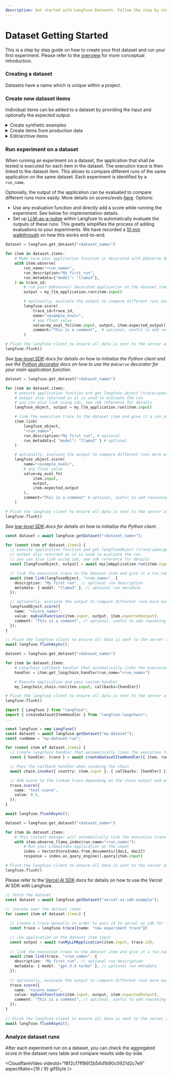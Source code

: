 ```yaml
---
description: Get started with Langfuse Datasets. Follow the step by step guide.
---
```


# Dataset Getting Started

This is a step by step guide on how to create your first dataset and run your first experiment. Please refer to the [overview](/docs/datasets/overview) for more conceptual introduction.

<Steps>

### Creating a dataset

Datasets have a name which is unique within a project.


<CreateDataset />

### Create new dataset items

Individual items can be added to a dataset by providing the input and optionally the expected output.


<CreateDatasetItem />

<details>
<summary>Create synthetic examples</summary>

Frequently, you want to create synthetic examples to test your application to bootstrap your dataset. LLMs are great at generating these by prompting for common questions/tasks.

Once generated, you can upload them to Langfuse via the SDKs.

</details>

<details>
<summary>Create items from production data</summary>

<Tabs items={["UI", "Python", "JS/TS"]}>
<Tab>
In the UI, use `+ Add to dataset` on any observation (span, event, generation) of a production trace.
</Tab>
<Tab>

```python
langfuse.create_dataset_item(
    dataset_name="<dataset_name>",
    input={ "text": "hello world" },
    expected_output={ "text": "hello world" },
    # link to a trace
    source_trace_id="<trace_id>",
    # optional: link to a specific span, event, or generation
    source_observation_id="<observation_id>"
)
```

</Tab>
<Tab>

```ts
langfuse.createDatasetItem({
  datasetName: "<dataset_name>",
  input: { text: "hello world" },
  expectedOutput: { text: "hello world" },
  // link to a trace
  sourceTraceId: "<trace_id>",
  // optional: link to a specific span, event, or generation
  sourceObservationId: "<observation_id>",
});
```

</Tab>
</Tabs>
</details>

<details>
<summary>Edit/archive items</summary>

Archiving items will remove them from future experiment runs.

<Tabs items={["UI", "Python", "JS/TS"]}>
<Tab>
In the UI, you can edit or archive items by clicking on the item in the table.
</Tab>
<Tab>

You can upsert items by providing the `id` of the item you want to update.

```python
langfuse.create_dataset_item(
    id="<item_id>",
    # example: update status to "ARCHIVED"
    status="ARCHIVED"
)
```

</Tab>
<Tab>

You can upsert items by providing the `id` of the item you want to update.

```ts
langfuse.createDatasetItem({
  id: "<item_id>",
  // example: update status to "ARCHIVED"
  status: "ARCHIVED",
});
```

</Tab>
</Tabs>
</details>

### Run experiment on a dataset

When running an experiment on a dataset, the application that shall be tested is executed for each item in the dataset. The execution trace is then linked to the dataset item. This allows to compare different runs of the same application on the same dataset. Each experiment is identified by a `run_name`.

Optionally, the output of the application can be evaluated to compare different runs more easily. More details on scores/evals [here](/docs/scores/overview). Options:

- Use any evaluation function and directly add a score while running the experiment. See below for implementation details.
- Set up [LLM-as-a-judge](/docs/scores/model-based-evals) within Langfuse to automatically evaluate the outputs of these runs. This greatly simplifies the process of adding evaluations to your experiments. We have recorded a [10 min walkthrough](/guides/videos/llm-as-a-judge-eval-on-dataset-experiments) on how this works end-to-end.

<div className="mt-6" />
<Tabs items={["Python (decorator)", "Python (low-level)", "JS/TS", "Langchain (Python)", "Langchain (JS/TS)", "LlamaIndex (Python)", "Vercel AI SDK"]}>
<Tab>

```python
dataset = langfuse.get_dataset("<dataset_name>")

for item in dataset.items:
    # Make sure your application function is decorated with @observe decorator to automatically link the trace
    with item.observe(
        run_name="<run_name>",
        run_description="My first run",
        run_metadata={"model": "llama3"},
    ) as trace_id:
        # run your @observe() decorated application on the dataset item input
        output = my_llm_application.run(item.input)

        # optionally, evaluate the output to compare different runs more easily
        langfuse.score(
            trace_id=trace_id,
            name="<example_eval>",
            # any float value
            value=my_eval_fn(item.input, output, item.expected_output),
            comment="This is a comment",  # optional, useful to add reasoning
        )

# Flush the langfuse client to ensure all data is sent to the server at the end of the experiment run
langfuse.flush()
```

_See [low-level SDK](/docs/sdk/python/low-level-sdk) docs for details on how to initialize the Python client and see the [Python decorator](/docs/sdk/python/decorators) docs on how to use the `@observe` decorator for your main application function._

</Tab>
<Tab>

```python
dataset = langfuse.get_dataset("<dataset_name>")

for item in dataset.items:
    # execute application function and get langfuse_object (trace/span/generation/event)
    # output also returned as it is used to evaluate the run
    # you can also link using ids, see sdk reference for details
    langfuse_object, output = my_llm_application.run(item.input)

    # link the execution trace to the dataset item and give it a run_name
    item.link(
        langfuse_object,
        "<run_name>",
        run_description="My first run", # optional
        run_metadata={ "model": "llama3" } # optional
    )

    # optionally, evaluate the output to compare different runs more easily
    langfuse_object.score(
        name="<example_eval>",
        # any float value
        value=my_eval_fn(
            item.input,
            output,
            item.expected_output
        ),
        comment="This is a comment" # optional, useful to add reasoning
    )

# Flush the langfuse client to ensure all data is sent to the server at the end of the experiment run
langfuse.flush()
```

_See [low-level SDK](/docs/sdk/python/low-level-sdk) docs for details on how to initialize the Python client._

</Tab>
<Tab>

```ts
const dataset = await langfuse.getDataset("<dataset_name>");

for (const item of dataset.items) {
  // execute application function and get langfuseObject (trace/span/generation/event)
  // output also returned as it is used to evaluate the run
  // you can also link using ids, see sdk reference for details
  const [langfuseObject, output] = await myLlmApplication.run(item.input);

  // link the execution trace to the dataset item and give it a run_name
  await item.link(langfuseObject, "<run_name>", {
    description: "My first run", // optional run description
    metadata: { model: "llama3" }, // optional run metadata
  });

  // optionally, evaluate the output to compare different runs more easily
  langfuseObject.score({
    name: "<score_name>",
    value: myEvalFunction(item.input, output, item.expectedOutput),
    comment: "This is a comment", // optional, useful to add reasoning
  });
}

// Flush the langfuse client to ensure all data is sent to the server at the end of the experiment run
await langfuse.flushAsync();
```

</Tab>
<Tab>

```python
dataset = langfuse.get_dataset("<dataset_name>")

for item in dataset.items:
    # Langchain callback handler that automatically links the execution trace to the dataset item
    handler = item.get_langchain_handler(run_name="<run_name>")

    # Execute application and pass custom handler
    my_langchain_chain.run(item.input, callbacks=[handler])

# Flush the langfuse client to ensure all data is sent to the server at the end of the experiment run
langfuse.flush()
```

</Tab>

<Tab>

```typescript /createDatasetItemHandler/
import { Langfuse } from "langfuse";
import { createDatasetItemHandler } from "langfuse-langchain";
...

const langfuse = new Langfuse()
const dataset = await langfuse.getDataset("my-dataset");
const runName = "my-dataset-run";

for (const item of dataset.items) {
  // Create langchain handler that automatically links the execution trace to the dataset item run
  const { handler, trace } = await createDatasetItemHandler({ item, runName, langfuseClient: langfuse });

  // Pass the callback handler when invoking the chain
  await chain.invoke({ country: item.input }, { callbacks: [handler] });

  // Add score to the linked trace depending on the chain output and expected output
  trace.score({
    name: "test-score",
    value: 0.5,
  });
}

await langfuse.flushAsync();
```

</Tab>
<Tab>

```python
dataset = langfuse.get_dataset("<dataset_name>")

for item in dataset.items:
    # This context manager will automatically link the execution trace to the dataset item
    with item.observe_llama_index(run_name="<run_name>"):
        # Run your LlamaIndex application on the input
        index = VectorStoreIndex.from_documents([doc1, doc2])
        response = index.as_query_engine().query(item.input)

# Flush the langfuse client to ensure all data is sent to the server at the end of the experiment run
langfuse.flush()
```

</Tab>
<Tab>

Please refer to the [Vercel AI SDK](/docs/integrations/vercel-ai-sdk) docs for details on how to use the Vercel AI SDK with Langfuse.

```typescript
// fetch the dataset
const dataset = await langfuse.getDataset("vercel-ai-sdk-example");
 
// iterate over the dataset items
for (const item of dataset.items) {

  // create a trace manually in order to pass id to vercel ai sdk for later linking to the dataset run
  const trace = langfuse.trace({name: "new experiment trace"})

  // run application on the dataset item input
  const output = await runMyLLMApplication(item.input, trace.id);
 
  // link the execution trace to the dataset item and give it a run_name
  await item.link(trace, "<run_name>", {
    description: "My first run", // optional run description
    metadata: { model: "gpt-3.5-turbo" }, // optional run metadata
  });
 
  // optionally, evaluate the output to compare different runs more easily
  trace.score({
    name: "<score_name>",
    value: myEvalFunction(item.input, output, item.expectedOutput),
    comment: "This is a comment", // optional, useful to add reasoning
  });
}
 
// Flush the langfuse client to ensure all data is sent to the server at the end of the experiment run
await langfuse.flushAsync();

```


</Tab>
</Tabs>

### Analyze dataset runs

After each experiment run on a dataset, you can check the aggregated score in the dataset runs table and compare results side-by-side.

<CloudflareVideo
  videoId="f8f2cf7ff86f2b54d1b90c0921d2c7e9"
  aspectRatio={16 / 9}
  gifStyle
/>
</Steps>
